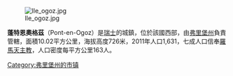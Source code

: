 [[Image:Ile_ogoz.jpg|right]]

'''蓬特恩奧格茲'''（Pont-en-Ogoz）是[[瑞士|瑞士]]的城鎮，位於該國西部，由[[弗里堡州|弗里堡州]]負責管轄，面積10.02平方公里，海拔高度726米，2011年人口1,631，七成人口信奉[[羅馬天主教|羅馬天主教]]，人口密度每平方公里163人。

{{coord|display=title}}
{{Switzerland-geo-stub}}
{{normdaten}}
{{DEFAULTSORT:Pont-en-Ogoz}}
[[Category:弗里堡州的市镇|Category:弗里堡州的市镇]]